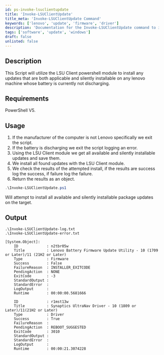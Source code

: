 ```yaml
---
id: ps-invoke-lsuclientupdate
title: 'Invoke-LSUClientUpdate'
title_meta: 'Invoke-LSUClientUpdate Command'
keywords: ['lenovo', 'update', 'firmware', 'driver']
description: 'Documentation for the Invoke-LSUClientUpdate command to install applicable and silently installable updates on Lenovo machines.'
tags: ['software', 'update', 'windows']
draft: false
unlisted: false
---
```

## Description
This Script will utilize the LSU Client powershell module to install any updates that are both applicable and silently installable on any lenovo machine whose battery is currently not discharging.

## Requirements
PowerShell V5.

## Usage
1. If the manufacturer of the computer is not Lenovo specifically we exit the script.
2. If the battery is discharging we exit the script logging an error.
3. Using the LSU Client module we get all available and silently installable updates and save them.
4. We install all found updates with the LSU Client module.
5. We check the results of the attempted install, if the results are success log the success, if failure log the failure.
6. Return the results as an object.



```powershell
.\Invoke-LSUClientUpdate.ps1
```
Will attempt to install all available and silently installable package updates on the target.

## Output

    .\Invoke-LSUClientUpdate-log.txt
    .\Invoke-LSUClientUpdate-error.txt

    [System.Object]:
        ID             : n2tbr05w
        Title          : Lenovo Battery Firmware Update Utility - 10 (1709 or Later)/11 (21H2 or Later)
        Type           : Firmware
        Success        : False
        FailureReason  : INSTALLER_EXITCODE
        PendingAction  : NONE
        ExitCode       : -3
        StandardOutput :
        StandardError  :
        LogOutput      :
        Runtime        : 00:00:00.5681666

        ID             : r1mst13w
        Title          : Synaptics UltraNav Driver - 10 (1809 or Later)/11(21H2 or Later)
        Type           : Driver
        Success        : True
        FailureReason  :
        PendingAction  : REBOOT_SUGGESTED
        ExitCode       : 3010
        StandardOutput :
        StandardError  :
        LogOutput      :
        Runtime        : 00:00:21.3074228       










